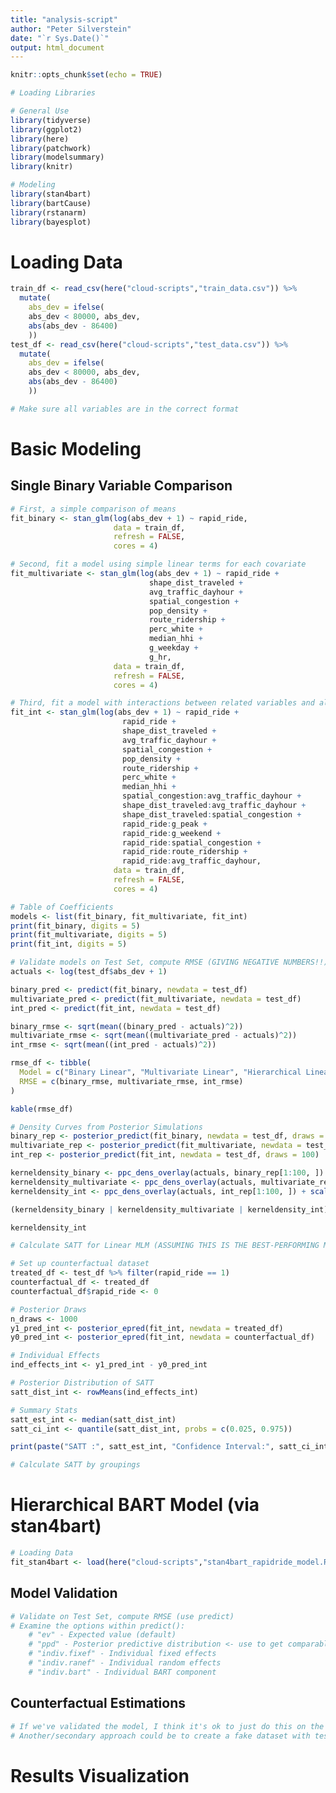 ```yaml
---
title: "analysis-script"
author: "Peter Silverstein"
date: "`r Sys.Date()`"
output: html_document
---
```


```r
knitr::opts_chunk$set(echo = TRUE)
```

```r
# Loading Libraries

# General Use
library(tidyverse)
library(ggplot2)
library(here)
library(patchwork)
library(modelsummary)
library(knitr)

# Modeling
library(stan4bart)
library(bartCause)
library(rstanarm)
library(bayesplot)
```

# Loading Data
```r
train_df <- read_csv(here("cloud-scripts","train_data.csv")) %>%
  mutate(
    abs_dev = ifelse(
    abs_dev < 80000, abs_dev,
    abs(abs_dev - 86400)
    ))
test_df <- read_csv(here("cloud-scripts","test_data.csv")) %>%
  mutate(
    abs_dev = ifelse(
    abs_dev < 80000, abs_dev,
    abs(abs_dev - 86400)
    ))

# Make sure all variables are in the correct format
```

# Basic Modeling

## Single Binary Variable Comparison
```r
# First, a simple comparison of means
fit_binary <- stan_glm(log(abs_dev + 1) ~ rapid_ride,
                       data = train_df,
                       refresh = FALSE,
                       cores = 4)

# Second, fit a model using simple linear terms for each covariate
fit_multivariate <- stan_glm(log(abs_dev + 1) ~ rapid_ride + 
                               shape_dist_traveled + 
                               avg_traffic_dayhour + 
                               spatial_congestion +
                               pop_density + 
                               route_ridership + 
                               perc_white + 
                               median_hhi + 
                               g_weekday + 
                               g_hr,
                       data = train_df,
                       refresh = FALSE,
                       cores = 4)

# Third, fit a model with interactions between related variables and allow treatment effects to vary by group
fit_int <- stan_glm(log(abs_dev + 1) ~ rapid_ride + 
                         rapid_ride + 
                         shape_dist_traveled + 
                         avg_traffic_dayhour + 
                         spatial_congestion +
                         pop_density + 
                         route_ridership + 
                         perc_white + 
                         median_hhi +
                         spatial_congestion:avg_traffic_dayhour + 
                         shape_dist_traveled:avg_traffic_dayhour + 
                         shape_dist_traveled:spatial_congestion + 
                         rapid_ride:g_peak + 
                         rapid_ride:g_weekend +
                         rapid_ride:spatial_congestion + 
                         rapid_ride:route_ridership + 
                         rapid_ride:avg_traffic_dayhour,
                       data = train_df,
                       refresh = FALSE,
                       cores = 4)

# Table of Coefficients
models <- list(fit_binary, fit_multivariate, fit_int)
print(fit_binary, digits = 5)
print(fit_multivariate, digits = 5)
print(fit_int, digits = 5)
```

```r
# Validate models on Test Set, compute RMSE (GIVING NEGATIVE NUMBERS!!)
actuals <- log(test_df$abs_dev + 1)

binary_pred <- predict(fit_binary, newdata = test_df)
multivariate_pred <- predict(fit_multivariate, newdata = test_df)
int_pred <- predict(fit_int, newdata = test_df)

binary_rmse <- sqrt(mean((binary_pred - actuals)^2))
multivariate_rmse <- sqrt(mean((multivariate_pred - actuals)^2))
int_rmse <- sqrt(mean((int_pred - actuals)^2))

rmse_df <- tibble(
  Model = c("Binary Linear", "Multivariate Linear", "Hierarchical Linear"),
  RMSE = c(binary_rmse, multivariate_rmse, int_rmse)
)

kable(rmse_df)
```

```r
# Density Curves from Posterior Simulations
binary_rep <- posterior_predict(fit_binary, newdata = test_df, draws = 100)
multivariate_rep <- posterior_predict(fit_multivariate, newdata = test_df, draws = 100)
int_rep <- posterior_predict(fit_int, newdata = test_df, draws = 100)

kerneldensity_binary <- ppc_dens_overlay(actuals, binary_rep[1:100, ]) + scale_y_continuous(breaks=NULL)
kerneldensity_multivariate <- ppc_dens_overlay(actuals, multivariate_rep[1:100, ]) + scale_y_continuous(breaks=NULL)
kerneldensity_int <- ppc_dens_overlay(actuals, int_rep[1:100, ]) + scale_y_continuous(breaks=NULL)

(kerneldensity_binary | kerneldensity_multivariate | kerneldensity_int)
```

```r
kerneldensity_int
```


```r
# Calculate SATT for Linear MLM (ASSUMING THIS IS THE BEST-PERFORMING MODEL)

# Set up counterfactual dataset
treated_df <- test_df %>% filter(rapid_ride == 1)
counterfactual_df <- treated_df
counterfactual_df$rapid_ride <- 0

# Posterior Draws
n_draws <- 1000
y1_pred_int <- posterior_epred(fit_int, newdata = treated_df)
y0_pred_int <- posterior_epred(fit_int, newdata = counterfactual_df)

# Individual Effects
ind_effects_int <- y1_pred_int - y0_pred_int

# Posterior Distribution of SATT
satt_dist_int <- rowMeans(ind_effects_int)

# Summary Stats
satt_est_int <- median(satt_dist_int)
satt_ci_int <- quantile(satt_dist_int, probs = c(0.025, 0.975))

print(paste("SATT :", satt_est_int, "Confidence Interval:", satt_ci_int[1], satt_ci_int[2]), digits = 4)
```

```r
# Calculate SATT by groupings
```

# Hierarchical BART Model (via stan4bart)
```r
# Loading Data
fit_stan4bart <- load(here("cloud-scripts","stan4bart_rapidride_model.RData"))
```

## Model Validation
```r
# Validate on Test Set, compute RMSE (use predict)
# Examine the options within predict(): 
    # "ev" - Expected value (default)
    # "ppd" - Posterior predictive distribution <- use to get comparable output to posterior_predict()
    # "indiv.fixef" - Individual fixed effects
    # "indiv.ranef" - Individual random effects
    # "indiv.bart" - Individual BART component
```

## Counterfactual Estimations
```r
# If we've validated the model, I think it's ok to just do this on the training set
# Another/secondary approach could be to create a fake dataset with test data and compare (simulation!)
```

# Results Visualization



